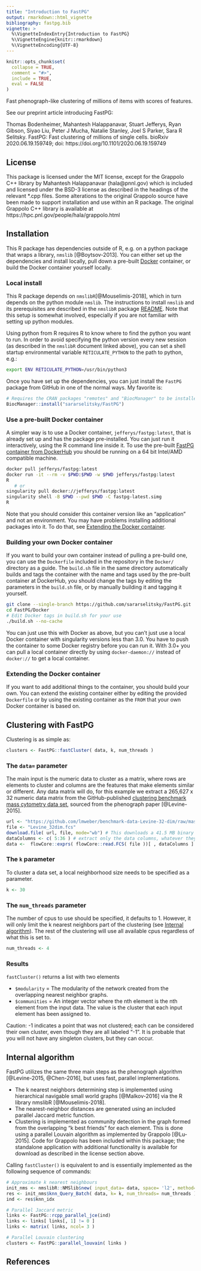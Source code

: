 ```yaml
---
title: "Introduction to FastPG"
output: rmarkdown::html_vignette
bibliography: fastpg.bib
vignette: >
  %\VignetteIndexEntry{Introduction to FastPG}
  %\VignetteEngine{knitr::rmarkdown}
  %\VignetteEncoding{UTF-8}
---
```


```r
knitr::opts_chunk$set(
  collapse = TRUE,
  comment = "#>",
  include = TRUE,
  eval = FALSE
)
```

Fast phenograph-like clustering of millions of items with scores of features.

See our preprint article introducing FastPG:

Thomas Bodenheimer, Mahantesh Halappanavar, Stuart Jefferys, Ryan Gibson, Siyao Liu, Peter J Mucha, Natalie Stanley, Joel S Parker, Sara R Selitsky. FastPG: Fast clustering of millions of single cells. bioRxiv 2020.06.19.159749; doi: https://doi.org/10.1101/2020.06.19.159749

## License

This package is licensed under the MIT license, except for the Grappolo C++ library by Mahantesh Halappanavar (hala@pnnl.gov) which is included and licensed under the BSD-3 license as described in the headings of the relevant *.cpp files. Some alterations to the original Grappolo source have been made to support installation and use within an R package. The original Grappolo C++ library is available at https://hpc.pnl.gov/people/hala/grappolo.html

## Installation

This R package has dependencies outside of R, e.g. on a python package that wraps a library, `nmslib` [@Boytsov-2013]. You can either set up the dependencies and install locally, pull down a pre-built [Docker](https://www.docker.com) container, or build the Docker container yourself locally.

### Local install

This R package depends on `nmslibR`[@Mouselimis-2018], which in turn depends on the python module `nmslib`. The instructions to install `nmslib` and its prerequisites are described in the `nmslibR` package [README](https://cran.r-project.org/web/packages/nmslibR/readme/README.html). Note that this setup is somewhat involved, especially if you are not familiar with setting up python modules.

Using python from R requires R to know where to find the python you want to run. In order to avoid specifying the python version every new session (as described in the `nmslibR` document linked above), you can set a shell startup environmental variable `RETICULATE_PYTHON` to the path to python, e.g.:

```bash
export ENV RETICULATE_PYTHON=/usr/bin/python3
```

Once you have set up the dependencies, you can just install the `FastPG` package from
GitHub in one of the normal ways. My favorite is:

```r
# Requires the CRAN packages "remotes" and "BiocManager" to be installed.
BiocManager::install("sararselitsky/FastPG")
```

### Use a pre-built Docker container

A simpler way is to use a Docker container, `jefferys/fastpg:latest`, that is already set up and has the package pre-installed. You can just run it interactively, using the R command line inside it. To use the pre-built [FastPG container from DockerHub](https://hub.docker.com/repository/docker/jefferys/fastpg) you should be running on a 64 bit Intel/AMD compatible machine.

```bash
docker pull jefferys/fastpg:latest
docker run -it --rm -v $PWD:$PWD -w $PWD jefferys/fastpg:latest
R
   # or
singularity pull docker://jefferys/fastpg:latest
singularity shell -B $PWD --pwd $PWD -C fastpg-latest.simg
R
```

Note that you should consider this container version like an "application" and not an environment. You may have problems installing additional packages into it. To do that, see [Extending the Docker container](#extending-the-docker-container).

### Building your own Docker container

If you want to build your own container instead of pulling a pre-build one, you can use the `Dockerfile` included in the repository in the `Docker/` directory as a guide. The `build.sh` file in the same directory automatically builds and tags the container with the name and tags used by the pre-built container at DockerHub, you should change the tags by editing the parameters in the `build.sh` file, or by manually building it and tagging it yourself.

```bash
git clone --single-branch https://github.com/sararselitsky/FastPG.git
cd FastPG/Docker
# Edit Docker tags in build.sh for your use
./build.sh --no-cache
```

You can just use this with Docker as above, but you can't just use a local Docker container with singularity versions less than 3.0. You have to push the container to some Docker registry before you can run it. With 3.0+ you can pull a local container directly by using `docker-daemon://` instead of `docker://` to get a local container.

### Extending the Docker container

If you want to add additional things to the container, you should build your own. You can extend the existing container either by editing the provided  `Dockerfile` or by using the existing container as the `FROM` that your own Docker container is based on.

## Clustering with FastPG

Clustering is as simple as:

```r
clusters <- FastPG::fastCluster( data, k, num_threads )
```

### The `data=` parameter

The main input is the numeric data to cluster as a matrix, where rows are elements to cluster and columns are the features that make elements similar or different. Any data matrix will do, for this example we extract a 265,627 x 32 numeric data matrix from the GitHub-published [clustering benchmark mass cytometry data set](https://github.com/lmweber/benchmark-data-Levine-32-dim), sourced from the phenograph paper [@Levine-2015].

```r
url <- "https://github.com/lmweber/benchmark-data-Levine-32-dim/raw/master/data/Levine_32dim.fcs"
file <- "Levine_32dim.fcs"
download.file( url, file, mode="wb") # This downloads a 41.5 MB binary file
dataColumns <- c( 5:36 ) # extract only the data columns, whatever they are
data <-  flowCore::exprs( flowCore::read.FCS( file ))[ , dataColumns ]
```

### The `k` parameter
To cluster a data set, a local neighborhood size needs to be specified as a parameter.

```r
k <- 30
```

### The `num_threads` parameter

The number of cpus to use should be specified, it defaults to 1. However, it will only limit the k nearest neighbors part of the clustering (see [Internal algorithm](internal-algorithm)). The rest of the clustering will use all available cpus regardless of what this is set to. 

```r
num_threads <- 4
```

### Results

`fastCluster()` returns a list with two elements

* `$modularity` = The modularity of the network created from the overlapping nearest neighbor graphs.
* `$communities` = An integer vector where the nth element is the nth element from the input data. The value is the cluster that each input element has been assigned to.

Caution: -1 indicates a point that was not clustered; each can be considered their own cluster, even though they are all labeled “-1”. It is probable that you will not have any singleton clusters, but they can occur.

## Internal algorithm

FastPG utilizes the same three main steps as the phenograph algorithm [@Levine-2015, @Chen-2016], but uses fast, parallel implementations.

* The k nearest neighbors determining step is implemented using hierarchical navigable small world graphs [@Malkov-2016] via the R library nmslibR [@Mouselimis-2018].
* The nearest-neighbor distances are generated using an included parallel Jaccard metric function.
* Clustering is implemented as community detection in the graph formed from the overlapping "k best friends" for each element. This is done using a parallel Louvain algorithm as implemented by Grappolo [@Lu-2015]. Code for Grappolo has been included within this package; the standalone application with additional functionality is available for download as described in the license section above.
  
Calling `fastCluster()`  is equivalent to and is essentially implemented as the following sequence of commands:

```r
# Approximate k nearest neighbours
init_nms <- nmslibR::NMSlib$new( input_data= data, space= 'l2', method= 'hnsw' )
res <- init_nms$knn_Query_Batch( data, k= k, num_threads= num_threads )
ind <- res$knn_idx

# Parallel Jaccard metric
links <- FastPG::rcpp_parallel_jce(ind)
links <- links[ links[, 1] != 0 ]
links <- matrix( links, ncol= 3 )

# Parallel Louvain clustering
clusters <- FastPG::parallel_louvain( links )
```

## References
